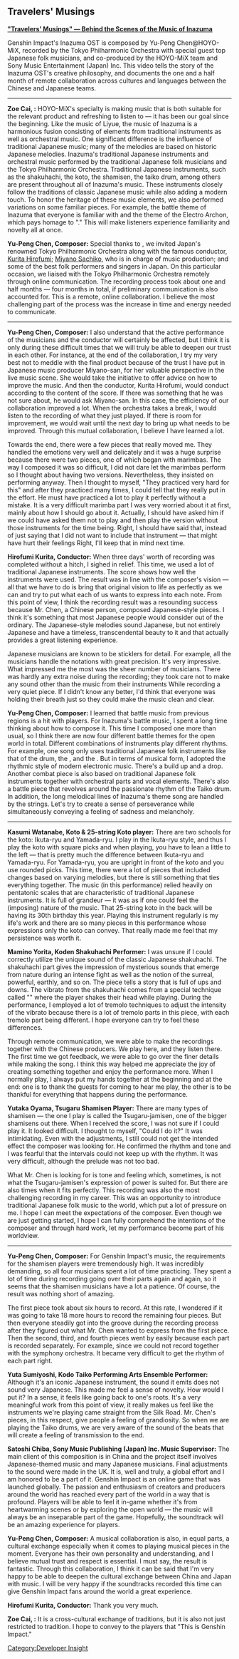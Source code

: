 {{SoundtrackTabs}}
==Travelers' Musings==
'''[https://youtu.be/avmFhel0ky4 "Travelers' Musings" — Behind the Scenes of the Music of Inazuma]'''

Genshin Impact's Inazuma OST is composed by Yu-Peng Chen@HOYO-MiX, recorded by the Tokyo Philharmonic Orchestra with special guest top Japanese folk musicians, and co-produced by the HOYO-MiX team and Sony Music Entertainment (Japan) Inc. This video tells the story of the Inazuma OST's creative philosophy, and documents the one and a half month of remote collaboration across cultures and languages between the Chinese and Japanese teams.
----
'''Zoe Cai, {{Not a typo|Music Director}}:''' HOYO-MiX's specialty is making music that is both suitable for the relevant product and refreshing to listen to &mdash; it has been our goal since the beginning. Like the music of Liyue, the music of Inazuma is a harmonious fusion consisting of elements from traditional instruments as well as orchestral music. One significant difference is the influence of traditional Japanese music; many of the melodies are based on historic Japanese melodies. Inazuma's traditional Japanese instruments and orchestral music performed by the traditional Japanese folk musicians and the Tokyo Philharmonic Orchestra. Traditional Japanese instruments, such as the shakuhachi, the koto, the shamisen, the taiko drum, among others are present throughout all of Inazuma's music. These instruments closely follow the traditions of classic Japanese music while also adding a modern touch. To honor the heritage of these music elements, we also performed variations on some familiar pieces. For example, the battle theme of Inazuma that everyone is familiar with and the theme of the Electro Archon, which pays homage to "{{w|Sakura Sakura|Sakura, Sakura}}." This will make listeners experience familiarity and novelty all at once.

'''Yu-Peng Chen, Composer:''' Special thanks to {{w|Sony Music}}, we invited Japan's renowned Tokyo Philharmonic Orchestra along with the famous conductor, [https://www.imdb.com/name/nm5026218/ Kurita Hirofumi]; [https://www.imdb.com/name/nm2257323/ Miyano Sachiko], who is in charge of music production; and some of the best folk performers and singers in Japan. On this particular occasion, we liaised with the Tokyo Philharmonic Orchestra remotely through online communication. The recording process took about one and half months &mdash; four months in total, if preliminary communication is also accounted for. This is a remote, online collaboration. I believe the most challenging part of the process was the increase in time and energy needed to communicate.
----
'''Yu-Peng Chen, Composer:''' I also understand that the active performance of the musicians and the conductor will certainly be affected, but I think it is only during these difficult times that we will truly be able to deepen our trust in each other. For instance, at the end of the collaboration, I try my very best not to meddle with the final product because of the trust I have put in Japanese music producer Miyano-san, for her valuable perspective in the live music scene. She would take the initiative to offer advice on how to improve the music. And then the conductor, Kurita Hirofumi, would conduct according to the content of the score. If there was something that he was not sure about, he would ask Miyano-san. In this case, the efficiency of our collaboration improved a lot. When the orchestra takes a break, I would listen to the recording of what they just played. If there is room for improvement, we would wait until the next day to bring up what needs to be improved. Through this mutual collaboration, I believe I have learned a lot.

Towards the end, there were a few pieces that really moved me. They handled the emotions very well and delicately and it was a huge surprise because there were two pieces, one of which began with marimbas. The way I composed it was so difficult, I did not dare let the marimbas perform so I thought about having two versions. Nevertheless, they insisted on performing anyway. Then I thought to myself, "They practiced very hard for this" and after they practiced many times, I could tell that they really put in the effort. He must have practiced a lot to play it perfectly without a mistake. It is a very difficult marimba part I was very worried about it at first, mainly about how I should go about it. Actually, I should have asked him if we could have asked them not to play and then play the version without those instruments for the time being. Right, I should have said that, instead of just saying that I did not want to include that instrument &mdash; that might have hurt their feelings Right, I'll keep that in mind next time.

'''Hirofumi Kurita, Conductor:''' When three days' worth of recording was completed without a hitch, I sighed in relief. This time, we used a lot of traditional Japanese instruments. The score shows how well the instruments were used. The result was in line with the composer's vision &mdash; all that we have to do is bring that original vision to life as perfectly as we can and try to put what each of us wants to express into each note. From this point of view, I think the recording result was a resounding success because Mr. Chen, a Chinese person, composed Japanese-style pieces. I think it's something that most Japanese people would consider out of the ordinary. The Japanese-style melodies sound Japanese, but not entirely Japanese and have a timeless, transcendental beauty to it and that actually provides a great listening experience.

Japanese musicians are known to be sticklers for detail. For example, all the musicians handle the notations with great precision. It's very impressive. What impressed me the most was the sheer number of musicians. There was hardly any extra noise during the recording; they took care not to make any sound other than the music from their instruments While recording a very quiet piece. If I didn't know any better, I'd think that everyone was holding their breath just so they could make the music clean and clear.

'''Yu-Peng Chen, Composer:''' I learned that battle music from previous regions is a hit with players. For Inazuma's battle music, I spent a long time thinking about how to compose it. This time I composed one more than usual, so I think there are now four different battle themes for the open world in total. Different combinations of instruments play different rhythms. For example, one song only uses traditional Japanese folk instruments like that of the {{w|Taiko}} drum, the {{w|Shamisen}}, and the {{w|Shakuhachi}}. But in terms of musical form, I adopted the rhythmic style of modern electronic music. There's a build up and a drop. Another combat piece is also based on traditional Japanese folk instruments together with orchestral parts and vocal elements. There's also a battle piece that revolves around the passionate rhythm of the Taiko drum. In addition, the long melodical lines of Inazuma's theme song are handled by the strings. Let's try to create a sense of perseverance while simultaneously conveying a feeling of sadness and melancholy.
----
'''Kasumi Watanabe, Koto & 25-string Koto player:''' There are two schools for the koto: Ikuta-ryu and Yamada-ryu. I play in the Ikuta-ryu style, and thus I play the koto with square picks and when playing, you have to lean a little to the left &mdash; that is pretty much the difference between Ikuta-ryu and Yamada-ryu. For Yamada-ryu, you are upright in front of the koto and you use rounded picks. This time, there were a lot of pieces that included changes based on varying melodies, but there is still something that ties everything together. The music (in this performance) relied heavily on pentatonic scales that are characteristic of traditional Japanese instruments. It is full of grandeur &mdash; it was as if one could feel the (imposing) nature of the music. That 25-string koto in the back will be having its 30th birthday this year. Playing this instrument regularly is my life's work and there are so many pieces in this performance whose expressions only the koto can convey. That really made me feel that my persistence was worth it.

'''Mamino Yorita, Koden Shakuhachi Performer:''' I was unsure if I could correctly utilize the unique sound of the classic Japanese shakuhachi. The shakuhachi part gives the impression of mysterious sounds that emerge from nature during an intense fight as well as the notion of the surreal, powerful, earthly, and so on. The piece tells a story that is full of ups and downs. The vibrato from the shakuhachi comes from a special technique called "{{w|tremolo}}" where the player shakes their head while playing. During the performance, I employed a lot of tremolo techniques to adjust the intensity of the vibrato because there is a lot of tremolo parts in this piece, with each tremolo part being different. I hope everyone can try to feel these differences.

Through remote communication, we were able to make the recordings together with the Chinese producers. We play here, and they listen there. The first time we got feedback, we were able to go over the finer details while making the song. I think this way helped me appreciate the joy of creating something together and enjoy the performance more. When I normally play, I always put my hands together at the beginning and at the end: one is to thank the guests for coming to hear me play, the other is to be thankful for everything that happens during the performance.

'''Yutaka Oyama, Tsugaru Shamisen Player:''' There are many types of shamisen &mdash; the one I play is called the Tsugaru-jamisen, one of the bigger shamisens out there. When I received the score, I was not sure if I could play it. It looked difficult. I thought to myself, "Could I do it?" It was intimidating. Even with the adjustments, I still could not get the intended effect the composer was looking for. He confirmed the rhythm and tone and I was fearful that the intervals could not keep up with the rhythm. It was very difficult, although the prelude was not too bad.

What Mr. Chen is looking for is tone and feeling which, sometimes, is not what the Tsugaru-jamisen's expression of power is suited for. But there are also times when it fits perfectly. This recording was also the most challenging recording in my career. This was an opportunity to introduce traditional Japanese folk music to the world, which put a lot of pressure on me. I hope I can meet the expectations of the composer. Even though we are just getting started, I hope I can fully comprehend the intentions of the composer and through hard work, let my performance become part of his worldview.
----
'''Yu-Peng Chen, Composer:''' For Genshin Impact's music, the requirements for the shamisen players were tremendously high. It was incredibly demanding, so all four musicians spent a lot of time practicing. They spent a lot of time during recording going over their parts again and again, so it seems that the shamisen musicians have a lot a patience. Of course, the result was nothing short of amazing.

The first piece took about six hours to record. At this rate, I wondered if it was going to take 18 more hours to record the remaining four pieces. But then everyone steadily got into the groove during the recording process after they figured out what Mr. Chen wanted to express from the first piece. Then the second, third, and fourth pieces went by easily because each part is recorded separately. For example, since we could not record together with the symphony orchestra. It became very difficult to get the rhythm of each part right.

'''Yuta Sumiyoshi, Kodo Taiko Performing Arts Ensemble Performer:''' Although it's an iconic Japanese instrument, the sound it emits does not sound very Japanese. This made me feel a sense of novelty. How would I put it? In a sense, it feels like going back to one's roots. It's a very meaningful work from this point of view, it really makes us feel like the instruments we're playing came straight from the Silk Road. Mr. Chen's pieces, in this respect, give people a feeling of grandiosity. So when we are playing the Taiko drums, we are very aware of the sound of the beats that will create a feeling of transmission to the end.

'''Satoshi Chiba, Sony Music Publishing (Japan) Inc. Music Supervisor:''' The main client of this composition is in China and the project itself involves Japanese-themed music and many Japanese musicians. Final adjustments to the sound were made in the UK. It is, well and truly, a global effort and I am honored to be a part of it. Genshin Impact is an online game that was launched globally. The passion and enthusiasm of creators and producers around the world has reached every part of the world in a way that is profound. Players will be able to feel it in-game whether it's from heartwarming scenes or by exploring the open world &mdash; the music will always be an inseparable part of the game. Hopefully, the soundtrack will be an amazing experience for players.

'''Yu-Peng Chen, Composer:''' A musical collaboration is also, in equal parts, a cultural exchange especially when it comes to playing musical pieces in the moment. Everyone has their own personality and understanding, and I believe mutual trust and respect is essential. I must say, the result is fantastic. Through this collaboration, I think it can be said that I'm very happy to be able to deepen the cultural exchange between China and Japan with music. I will be very happy if the soundtracks recorded this time can give Genshin Impact fans around the world a great experience.

'''Hirofumi Kurita, Conductor:''' Thank you very much.

'''Zoe Cai, {{Not a typo|Music Director}}:''' It is a cross-cultural exchange of traditions, but it is also not just restricted to tradition. I hope to convey to the players that "This is Genshin Impact."
[[Category:Developer Insight]]